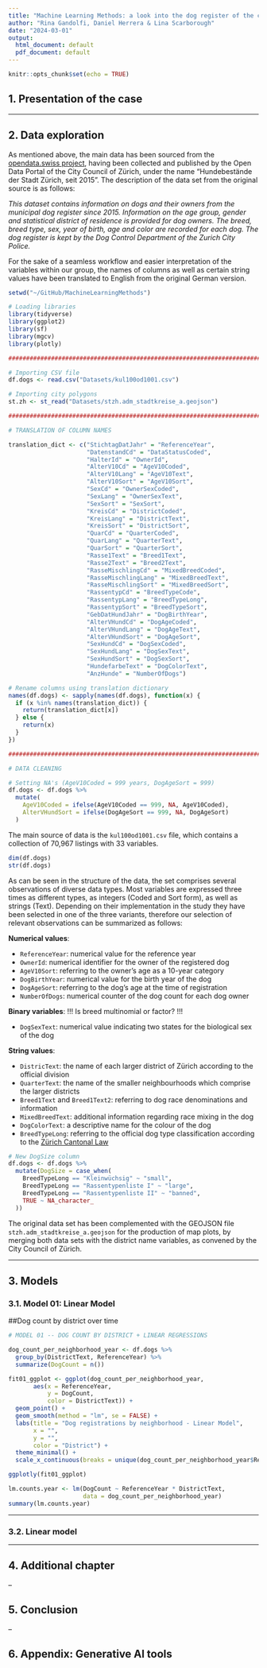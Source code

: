 ```yaml
---
title: "Machine Learning Methods: a look into the dog register of the city of Zürich"
author: "Rina Gandolfi, Daniel Herrera & Lina Scarborough"
date: "2024-03-01"
output:
  html_document: default
  pdf_document: default
---
```


```r
knitr::opts_chunk$set(echo = TRUE)
```

## 1. Presentation of the case

---

## 2. Data exploration

As mentioned above, the main data has been sourced from the [opendata.swiss project](https://opendata.swiss/de/dataset/hundebestande-der-stadt-zurich-seit-2015/resource/5f8eafd2-367f-489c-a075-42426d14c586), having been collected and published by the Open Data Portal of the City Council of Zürich, under the name "Hundebestände der Stadt Zürich, seit 2015". The description of the data set from the original source is as follows:

_This dataset contains information on dogs and their owners from the municipal dog register since 2015. Information on the age group, gender and statistical district of residence is provided for dog owners. The breed, breed type, sex, year of birth, age and color are recorded for each dog. The dog register is kept by the Dog Control Department of the Zurich City Police._

For the sake of a seamless workflow and easier interpretation of the variables within our group, the names of columns as well as certain string values have been translated to English from the original German version. 

```r

setwd("~/GitHub/MachineLearningMethods")

# Loading libraries
library(tidyverse)
library(ggplot2)
library(sf)
library(mgcv)
library(plotly)

################################################################################

# Importing CSV file
df.dogs <- read.csv("Datasets/kul100od1001.csv")

# Importing city polygons
st.zh <- st_read("Datasets/stzh.adm_stadtkreise_a.geojson")

################################################################################

# TRANSLATION OF COLUMN NAMES

translation_dict <- c("StichtagDatJahr" = "ReferenceYear",
                      "DatenstandCd" = "DataStatusCoded",
                      "HalterId" = "OwnerId",
                      "AlterV10Cd" = "AgeV10Coded",
                      "AlterV10Lang" = "AgeV10Text",
                      "AlterV10Sort" = "AgeV10Sort",
                      "SexCd" = "OwnerSexCoded",
                      "SexLang" = "OwnerSexText",
                      "SexSort" = "SexSort",
                      "KreisCd" = "DistrictCoded",
                      "KreisLang" = "DistrictText",
                      "KreisSort" = "DistrictSort",
                      "QuarCd" = "QuarterCoded",
                      "QuarLang" = "QuarterText",
                      "QuarSort" = "QuarterSort",
                      "Rasse1Text" = "Breed1Text",
                      "Rasse2Text" = "Breed2Text",
                      "RasseMischlingCd" = "MixedBreedCoded",
                      "RasseMischlingLang" = "MixedBreedText",
                      "RasseMischlingSort" = "MixedBreedSort",
                      "RassentypCd" = "BreedTypeCode",
                      "RassentypLang" = "BreedTypeLong",
                      "RassentypSort" = "BreedTypeSort",
                      "GebDatHundJahr" = "DogBirthYear",
                      "AlterVHundCd" = "DogAgeCoded",
                      "AlterVHundLang" = "DogAgeText",
                      "AlterVHundSort" = "DogAgeSort",
                      "SexHundCd" = "DogSexCoded",
                      "SexHundLang" = "DogSexText",
                      "SexHundSort" = "DogSexSort",
                      "HundefarbeText" = "DogColorText",
                      "AnzHunde" = "NumberOfDogs")

# Rename columns using translation dictionary
names(df.dogs) <- sapply(names(df.dogs), function(x) {
  if (x %in% names(translation_dict)) {
    return(translation_dict[x])
  } else {
    return(x)
  }
})

################################################################################

# DATA CLEANING

# Setting NA's (AgeV10Coded = 999 years, DogAgeSort = 999)
df.dogs <- df.dogs %>%
  mutate(
    AgeV10Coded = ifelse(AgeV10Coded == 999, NA, AgeV10Coded),
    AlterVHundSort = ifelse(DogAgeSort == 999, NA, DogAgeSort)
  )

```

The main source of data is the `kul100od1001.csv` file, which contains a collection of 70,967 listings with 33 variables.

```r

dim(df.dogs)
str(df.dogs)

```

As can be seen in the structure of the data, the set comprises several observations of diverse data types. Most variables are expressed three times as different types, as integers (Coded and Sort form), as well as strings (Text). Depending on their implementation in the study they have been selected in one of the three variants, therefore our selection of relevant observations can be summarized as follows:

**Numerical values**:

  - `ReferenceYear`: numerical value for the reference year
  - `OwnerId`: numerical identifier for the owner of the registered dog
  - `AgeV10Sort`: referring to the owner's age as a 10-year category
  - `DogBirthYear`: numerical value for the birth year of the dog
  - `DogAgeSort`: referring to the dog's age at the time of registration
  - `NumberOfDogs`: numerical counter of the dog count for each dog owner 
  
**Binary variables**: !!! Is breed multinomial or factor? !!!

  - `DogSexText`: numerical value indicating two states for the biological sex of the dog
  
**String values**:

  - `DistricText`: the name of each larger district of Zürich according to the official division
  - `QuarterText`: the name of the smaller neighbourhoods which comprise the larger districts
  - `Breed1Text` and `Breed1Text2`: referring to dog race denominations and information
  - `MixedBreedText`: additional information regarding race mixing in the dog
  - `DogColorText`: a descriptive name for the colour of the dog
  - `BreedTypeLong`: referring to the official dog type classification according to the [Zürich Cantonal Law](https://www.zh.ch/content/dam/zhweb/bilder-dokumente/themen/umwelt-tiere/tiere/veterinaeramt/hunde/publikationen/erlaeuterungenzuhuv.pdf)

```r

# New DogSize column
df.dogs <- df.dogs %>%
  mutate(DogSize = case_when(
    BreedTypeLong == "Kleinwüchsig" ~ "small",
    BreedTypeLong == "Rassentypenliste I" ~ "large",
    BreedTypeLong == "Rassentypenliste II" ~ "banned",
    TRUE ~ NA_character_
  ))

```

The original data set has been complemented with the GEOJSON file `stzh.adm_stadtkreise_a.geojson` for the production of map plots, by merging both data sets with the district name variables, as convened by the City Council of Zürich.

---

## 3. Models

### 3.1. Model 01: Linear Model
##Dog count by district over time

```r

# MODEL 01 -- DOG COUNT BY DISTRICT + LINEAR REGRESSIONS

dog_count_per_neighborhood_year <- df.dogs %>%
  group_by(DistrictText, ReferenceYear) %>%
  summarize(DogCount = n())

fit01_ggplot <- ggplot(dog_count_per_neighborhood_year, 
       aes(x = ReferenceYear, 
           y = DogCount, 
           color = DistrictText)) +
  geom_point() +
  geom_smooth(method = "lm", se = FALSE) +
  labs(title = "Dog registrations by neighborhood - Linear Model",
       x = "",
       y = "",
       color = "District") +
  theme_minimal() +
  scale_x_continuous(breaks = unique(dog_count_per_neighborhood_year$ReferenceYear))

```

```r

ggplotly(fit01_ggplot)

```

```r

lm.counts.year <- lm(DogCount ~ ReferenceYear * DistrictText,
                     data = dog_count_per_neighborhood_year)
summary(lm.counts.year)

```

---

### 3.2. Linear model

---

## 4. Additional chapter

--

## 5. Conclusion

--

## 6. Appendix: Generative AI tools